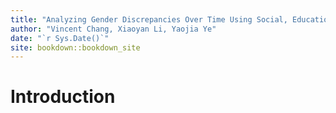 ```yaml
--- 
title: "Analyzing Gender Discrepancies Over Time Using Social, Educational, and Employment Trends"
author: "Vincent Chang, Xiaoyan Li, Yaojia Ye"
date: "`r Sys.Date()`"
site: bookdown::bookdown_site
---
```


# Introduction

